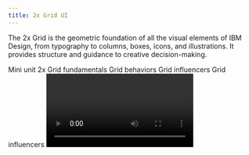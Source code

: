 ```yaml
---
title: 2x Grid UI
---
```



<PageDescription>

The 2x Grid is the geometric foundation of all the visual elements of IBM
Design, from typography to columns, boxes, icons, and illustrations. It
provides structure and guidance to creative decision-making.

</PageDescription>

<AnchorLinks>
  <AnchorLink>Mini unit</AnchorLink>
  <AnchorLink>2x Grid fundamentals</AnchorLink>
  <AnchorLink>Grid behaviors</AnchorLink>
  <AnchorLink>Grid influencers</AnchorLink>
  <AnchorLink>Grid influencers</AnchorLink>
</AnchorLinks>

<Video vimeoId="281513522" />

## Resources

<Row className="resource-card-group">
<Column colMd={4} colLg={4} noGutterSm>
    <ResourceCard
      subTitle="Setup the IBM Design kit"
      aspectRatio="2:1"
      href="https://ibm.com/standards/web/design-kitt"
      >

![](/images/SketchIcon.svg)

  </ResourceCard>
</Column>
<Column colMd={4} colLg={4} noGutterSm>
    <ResourceCard
      subTitle="Grid repo"
      aspectRatio="2:1"
      href="https://github.com/carbon-design-system/carbon/tree/master/packages/grid"
      >

![](/images/github-icon.png)

  </ResourceCard>
</Column>
</Row>

## Mini unit

The basic unit of 2x Grid geometry is the 8-pixel square Mini Unit. Multiples of mini units compose the dimensions of columns, rows, boxes, and their margins and padding. The mini unit adapts to your content while maintaining a consistent visual rhythm.

At breakpoint boundaries, mini units divide the screen into a fixed master grid, and multiples of mini units map to fluid grid column widths and row heights. Fixed boxes are sized in mini units, as are the fixed dimension of hybrid boxes.

Margin and padding are always applied in fixed mini unit multiples. Boxes are sized by applying a sizing scale based on either fixed mini units or fluid column widths, along with a core set of aspect ratios.

<Video
  src="/videos/Mini-Unit-intro.mp4"
  poster="/images/Mini_Unit_Poster.png"
/>

## 2x Grid Fundamentals

The core concept of the 2x Grid is to divide or multiply by two, forming a visual rhythm. Fluid grids are built by division, whereas fixed grids are built with multiplication. On breakpoint boundaries, the sizes match. Margins and padding are applied consistently in both cases.

<AnchorLinks small>
  <AnchorLink>Columns and rows</AnchorLink>
  <AnchorLink>Margins</AnchorLink>
  <AnchorLink>Padding</AnchorLink>
  <AnchorLink>Gutters</AnchorLink>
  <AnchorLink>Breakpoints</AnchorLink>
</AnchorLinks>

### Columns and rows

Columns and rows create key lines that are essential for visual rhythm, especially for typography. Construct columns by dividing a space into a fluid grid, or by tiling fixed boxes in multiples.

![](/images/Desktop_Columns_and_Rows.svg)

#### Fluid grid

A fluid grid divides space by two. This division is immediately evident in the 2x column structure. Within a breakpoint, column count is constant and unit size scales with screen size. Choose a column count by starting with one, then divide by two as needed:

| Fluid Grid Columns |
| ------------------ |
| 1, 2, 4, 8, 16     |

#### Fixed grid

A fixed grid starts with a fixed unit size from the sizing scale, then tiles and wraps as needed, like text. To employ the 2x concept, multiply box sizes by two and mix them together.

When tiling fixed boxes, the column count is not known in advance, but a grid emerges visually due to the use of a consistent sizing scale. On breakpoint boundaries, fixed sizing scales match column sizes.

#### Hybrid grid

Hybrid grids are also frequent in practice, and hybrid boxes have properties of both.

#### Decision tree

For dense content, use mini units for further alignment and spatial guidance.

![](images/Desktop_Columns_and_Rows_Decision_Tree.svg)

### Margins

The margins at the outer edge of the grid are always a fixed size within a breakpoint, even when columns are fluid. See [Breakpoints](https://www.ibm.com/design/language/elements/2x-grid-ui#breakpoints) for a table of margin sizes.

![](images/Desktop_Margins.svg)

### Padding

Padding is always a fixed multiple of mini units: 16 pixels at all standard breakpoints. Always align type to the edge of box padding. Note, some design tools add padding to text boxes by default; check text box padding and remove it if necessary.

![](images/Desktop_Paddings.svg)

<Row>
<Column colMd={4} colLg={4}>
<DoDontExample type="do" caption="Always place type against the padding.">

![](images/padding-do-1.svg)

</DoDontExample>
</Column>
<Column colMd={4} colLg={4}>
<DoDontExample type="dont" caption="Never place type on the padding.">

![](images/padding-dont-1.svg)

</DoDontExample>
</Column>
</Row>

### Gutters

Grid gutters can be absent as shown above, or present as shown below. Th margin around each grid box matches its padding, for a total gutter of 32 pixels. For closely related content, consider a gutterless grid. Apply gutters when content warrants more separation.

![](images/Desktop_Gutters.svg)

### Breakpoints

Use this set of standard breakpoints to maintain layout integrity across screen sizes. For best results, test designs and code at each of these standard breakpoints.

Create Custom Breakpoints to accommodate special needs, by writing your own media queries and CSS rules. Refer to the grid code package for more information.

| Breakpoints | Value (px/rem) | Columns | Column Width (%) | Column Size (px) | Padding (px) | Margin (px) |
| ----------- | -------------- | ------- | ---------------- | ---------------- | ------------ | ----------- |
| Small       | 320/20         | 4       | 25%              | 80               | 16           | 0           |
| Medium      | 672/42         | 8       | 12.5%            | 80               | 16           | 16          |
| Large       | 1056/66        | 16      | 6.25%            | 64               | 16           | 16          |
| X-Large     | 1312/82        | 16      | 6.25%            | 80               | 16           | 16          |
| Max         | 1584/99        | 16      | 6.25%            | 96               | 16           | 24          |

<Video src="/videos/Breakpoints.mp4" poster="/images/Breakpoints_Poster.png" />

## Grid behaviors

In user interfaces, screen size is dictated by the device and the user’s chosen window size. We may know content in advance or the content may be dynamic. Carefully consider the user’s goal for their screen space, particularly when displaying dynamic content. Choose the layout approach that best meets the user’s expectation in each case.

For example, when the user resizes their browser, is their goal to: **See more things?** Then scale column count by tiling fixed boxes. **See more content within each thing?** Then scale boxes and use fixed column counts.

<AnchorLinks small>
  <AnchorLink>Fluid grid</AnchorLink>
  <AnchorLink>Fixed boxes</AnchorLink>
  <AnchorLink>Hybrid</AnchorLink>
  <AnchorLink>Guide lines</AnchorLink>
</AnchorLinks>

### Fluid grid

Fluid Grids are ideal for editorial content, dashboards, images, video, data visualizations, etc. In each case, scaling the size of things is more useful to the user than scaling the number of visible things. In a fluid grid, we divide available width in half to create columns, repeating as necessary.

At each breakpoint, column count is fixed and column width is a multiple of mini units. Row height is a multiple of column size, following recommended aspect ratios. Margin and padding are fixed multiples of mini units. In between breakpoints, actual column width is a percentage of the grid area, not a mini unit multiple. Content scales fluidly.

<Video src="/videos/Fluid-Grid.mp4" poster="/images/Fluid_Grid_Poster.png" />

### Fixed Boxes

A grid can be formed with Fixed Boxes by tiling cards in an inline block, icons in toolbars, etc. Column count grows with browser width. Tiles wrap to the next line, or are sometimes truncated with an overflow scroll. First choose a base size from the sizing scale, then build up each Box in multiples of the base size, following recommended aspect ratios. A grid emerges when each tile uses a multiple of a consistent base size. Following this method ensures consistency of tile sizes even across products.

<Video src="/videos/Fixed_Boxes.mp4" poster="/images/Fixed_Boxes_Poster.png" />

### Hybrid

Hybrid Boxes have different scaling rules in each dimension, so they do not use aspect ratios. When a user would resize the browser expecting content to scale in one dimension but not the other, use hybrid boxes.

Use the sizing scale to size a fixed dimension. Use column-width multiples to size a grid-fluid dimension. Aspect ratios do not apply.

<Video src="/videos/Hybrid-Grid.mp4" poster="/images/Hybrid_Poster.png" />

Here are some common UI behaviors:

| Examples   | Width | Height |
| ---------- | ----- | ------ |
| Header     | Fluid | Fixed  |
| Toolbar    | Fluid | Fixed  |
| Side Panel | Fixed | Fluid  |
| Menu       | Fixed | Fluid  |
| Content    | Fixed | Fluid  |
| Data Table | Fluid | Fluid  |

### Guide Lines

Regardless how your column structure derived from the 2x Grid, ensure the overall layout has clear priority alignments: vertical and horizontal lines on which multiple objects align helping to create hierarchies. Horizontal and vertical alignment are equally critical. When present, the eye can follow content more easily, increase the perception of visual harmony.

![](images/Desktop_Guide_lines.svg)

## Grid influencers

Within a design system, layouts often follow a common structure, especially with regard to navigational patterns. This section covers which of these UI patterns you’ll need, where users will expect to see them on a page and how they’ll affect the content that lives within the responsive grid. Hence the name “Grid influencers.”

<AnchorLinks small>
  <AnchorLink>Screen regions</AnchorLink>
  <AnchorLink>Panel behavior</AnchorLink>
</AnchorLinks>

### Scren regions

In a UI layout, users expect to find certain types of content in certain areas. We call these areas Screen Regions. It is especially important for these zones to be consistent across devices, and adapt across breakpoints.

![](images/Desktop_Screen_Regions_01.svg

<Caption>
  1. Header <br />
  2. Global sidenav <br />
  3. Local sidenav
</Caption>

![](images/Desktop_Screen_Regions_02.svg

<Caption>
  4. Dropdown Menu <br />
  5. Content <br />
  6. Footer
</Caption>

![](images/Desktop_Screen_Regions_03.svg

<Caption>7. Dialog</Caption>

### Panel behavior

All vertical panels expand to fill the full height of the browser window.

#### Flexible panels

The Flexible Panels allow for both collapsed and expanded states. The expanded state of a Flexible Panel is a fixed width that cannot be adjusted by the user. The collapsed Flexible Panel expands when the user hovers over any portion of it. When flexible panels expand, they either condense both the content and the grid or they push content beyond the edge of the browser.

<Video
  src="/videos/Panel_Behavior_Flexible.mp4"
  poster="/images/Flexible_Panels_Poster.png"
/>

#### Fixed panels

Fixed panels maintain a static width, cannot be collapsed and also exist outside of the responsive grid.

<Video
  src="/videos/Panel_Behavior_Fixed.mp4"
  poster="/images/Fixed_Panels_Poster.png"
/>

#### Floating panels

This panel style floats above the primary content area and does not affect the responsive grid. Floating panels conceal any UI elements below them and must be dismissable by the user. Inline menus, dropdowns and tooltips also float.

<Video
  src="/videos/Panel_Behavior_Floating.mp4"
  poster="/images/Floating_Panels_Poster.png"
/>

## Sizing scale

We provide a sizing scale for both fixed and fluid sizes. Use it to size content as well as negative space. Like a type scale, the sizing scale constrains the range of sizes to improve consistency and rhythm, while still allowing a wide range of sizes. To use it, first choose a fixed or fluid base unit, then multiply it in each dimension, applying aspect ratios as needed.

<AnchorLinks small>
  <AnchorLink>Fixed base unit</AnchorLink>
  <AnchorLink>Fluid base unit</AnchorLink>
  <AnchorLink>Scaling multiple</AnchorLink>
  <AnchorLink>Aspect ratio</AnchorLink>
  <AnchorLink>Vertical rhythm</AnchorLink>
  <AnchorLink>Components</AnchorLink>
</AnchorLinks>

### Fixed base unit

Use this fixed sizing scale, comprised of select mini unit multiples, when sizing icons, tiling boxes, and applying vertical margin space.

![](images/Desktop_Fixed_Base_Unit.svg

Choose a size to use as your fixed base unit. Also see the [breakpoints table](/elements/2x-grid-ui#breakpoints).

| Sizing Scale (px) | Mini Units |
| ----------------- | ---------- |
| 8                 | 1          |
| 16                | 2          |
| 24                | 3          |
| 32                | 4          |
| 48                | 6          |
| 64                | 8          |
| 80                | 10         |
| 96                | 12         |

### Fluid base unit

For fluid grids, the column width is the base unit. Just as a box can span multiple columns, its height is a multiple of column width. Use cases are leading section in a webpage, divded section for editorial content, modals, etc. Check out the [breakpoints table](https://www.ibm.com/design/language/elements/2x-grid-ui#breakpoints) for pixel sizings.

![](images/Desktop_Fluid_Base_Unit.svg)

### Scaling multiple

After determining your base size, multiply it as needed for each use. For box sizing, apply an aspect ratio too.

<Video
  src="/videos/Scaling-Multiple.mp4"
  poster="/images/Scaling_Multiple_Poster.png"
/>

### Aspect ratio

When sizing boxes, constrain dimensions to one of the aspect ratios shown below whenever possible. Doing so will heighten the perception of unity between products.

Choose an aspect ratio from the table, then multiply the base unit in each dimension as needed to set width and height, maintaining the ratio in either portrait or landscape.

| Aspect Ratios            |
| ------------------------ |
| 1:1, 2:1, 3:2, 4:3, 16:9 |

For example, to size a fluid box with a 2:1 landscape aspect ratio, you could span 4 columns in width and 2 column-widths of height. To size a fixed box with the same aspect ratio, you could start with an 80 pixel base unit, then multiply it by 4 in width and 2 in height, for a fixed box size of 320 by 160.

![](images/Desktop_Aspect_Ratio.svg)

### Vertical rhythm

Use the fixed sizing scale to set vertical spacing between sections, by adding it to the top or bottom margin of a box:

<Video
  src="/videos/Visual-Rhythm.mp4"
  poster="/images/Visual_Rhythm_Poster.png"
/>

<Row>
<Column colMd={4} colLg={4}>
<DoDontExample type="do" caption="Mini unit is the guide when needed. Spacer snaps to the text box and does not necessarily need to snap to the mini unit.">

![](images/Duo_Desktop_Grid_Vertical_Rhythm_Spacers_do.svg)

</DoDontExample>
</Column>
<Column colMd={4} colLg={4}>
<DoDontExample type="dont" caption="In Sketch, always use “Auto” in alignment to ensure the text box is fitting with the content. Spacer snaps to the text box.">

![](images/Duo_Desktop_Grid_Vertical_Rhythm_Spacers_dont.svg)

</DoDontExample>
</Column>
</Row>

### Components

Components can be sized like other boxes: either fixed or fluid, and often hybrid, with fixed height and fluid width. When interior space within a component is cramped, use the minor sizing scale:

| Px              |
| --------------- |
| 2, 4, 8, 12, 16 |

When multiple components adhere to the same scale, grid relationships naturally emerge. For example, vertically aligning form fields such as checkboxes and radio buttons produces a grid effect when interior spacing is consistent.

<Video src="/videos/Components.mp4" poster="/images/Components_Poster.png" />
